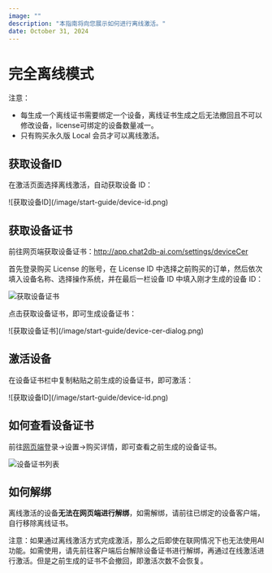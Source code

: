 ```yaml
---
image: ""
description: "本指南将向您展示如何进行离线激活。"
date: October 31, 2024
---
```


# 完全离线模式

<div style={{ fontWeight: 'bold', color: 'red', margin: '20px 0' }}>
注意：

- 每生成一个离线证书需要绑定一个设备，离线证书生成之后无法撤回且不可以修改设备，license可绑定的设备数量减一。
- 只有购买永久版 Local 会员才可以离线激活。
</div>

## 获取设备ID

在激活页面选择离线激活，自动获取设备 ID：

<div style={{maxWidth: '500px'}}>
![获取设备ID](/image/start-guide/device-id.png)
</div>

## 获取设备证书

前往网页端获取设备证书：http://app.chat2db-ai.com/settings/deviceCer

首先登录购买 License 的账号，在 License ID 中选择之前购买的订单，然后依次填入设备名称、选择操作系统，并在最后一栏设备 ID 中填入刚才生成的设备 ID：

![获取设备证书](/image/start-guide/device-cer.png)

点击获取设备证书，即可生成设备证书：

<div style={{maxWidth: '500px' , margin: '20px 0'}}>
![获取设备证书](/image/start-guide/device-cer-dialog.png)
</div>

## 激活设备

在设备证书栏中复制粘贴之前生成的设备证书，即可激活：

<div style={{maxWidth: '500px'}}>
![获取设备ID](/image/start-guide/device-id.png)
</div>

## 如何查看设备证书

前往[网页端](http://app.chat2db-ai.com)登录->设置->购买详情，即可查看之前生成的设备证书。

![设备证书列表](/image/start-guide/device-cer-list.png)

## 如何解绑

离线激活的设备**无法在网页端进行解绑**，如需解绑，请前往已绑定的设备客户端，自行移除离线证书。

<div style={{ fontWeight: 'bold', color: 'red', margin: '20px 0' }}>
注意：如果通过离线激活方式完成激活，那么之后即使在联网情况下也无法使用AI功能。如需使用，请先前往客户端后台解除设备证书进行解绑，再通过在线激活进行激活。但是之前生成的证书不会撤回，即激活次数不会恢复。
</div>
